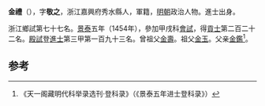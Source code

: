 '''金禮'''（{{bd|1425年||？}}），字'''敬之'''，浙江嘉興府秀水縣人，軍籍，[[明朝|明朝]]政治人物。進士出身。

浙江鄉試第七十七名。[[景泰|景泰]]五年（1454年），參加甲戌科[[會試|會試]]，得[[貢士|貢士]]第二百二十二名。[[殿試|殿試]]登[[進士|進士]]第三甲第一百九十三名。曾祖父[[金壽|金壽]]。祖父[[金玉|金玉]]。父亲[[金鑑|金鑑]]<ref>《天一阁藏明代科举录选刊·登科录》（《景泰五年进士登科录》）</ref>。

==参考==
{{reflist}}
{{明朝人物小作品}}
{{景泰五年甲戌科殿試金榜}}